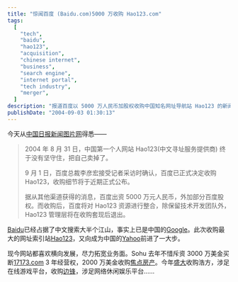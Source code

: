 ```yaml
---
title: "惊闻百度 (Baidu.com)5000 万收购 Hao123.com"
tags:
  [
    "tech",
    "baidu",
    "hao123",
    "acquisition",
    "chinese internet",
    "business",
    "search engine",
    "internet portal",
    "tech industry",
    "merger",
  ]
description: "报道百度以 5000 万人民币加股权收购中国知名网址导航站 Hao123 的新闻，分析这一收购对百度从搜索引擎向综合门户发展的战略意义，同时对比了其他中国互联网公司如搜狐、盛大的横向扩张策略。"
publishDate: "2004-09-03 01:30:13"
---
```


今天从[中国日报新闻图片网](http://newsphoto.chinadaily.com.cn/app/detail.asp?ID=100157)得悉——

> 2004 年 8 月 31 日，中国第一个人网站 Hao123(中文寻址服务提供商) 终于没有坚守住，把自己卖掉了。
>
> 9 月 1 日，百度总裁李彦宏接受记者采访时确认，百度已正式决定收购 Hao123，收购细节将于近期正式公布。
>
> 据从其他渠道获得的消息，百度出资 5000 万元人民币，外加部分百度股权。而收购后，百度将对 Hao123 资源进行整合，除保留技术开发团队外，Hao123 管理层将在收购套现后退出。

[Baidu](http://www.baidu.com/)已经占据了中文搜索大半个江山，事实上已是中国的[Google](http://www.google.com/)。此次收购最大的网址索引站[Hao123](http://www.hao123.com/)，又向成为中国的[Yahoo](http://www.yahoo.com/)前进了一大步。

现今网站都喜欢横向发展，尽力拓宽业务面。Sohu 去年不惜斥资 3000 万美金买断[17173.com](http://www.17173.com/) 3 年经营权，2000 万美金收购[焦点房产](http://house.focus.cn/)。今年[盛大](http://www.shanda.com.cn/)收购浩方，涉足在线游戏平台，收购[边锋](http://www.gameabc.com/)，涉足网络休闲娱乐平台……

